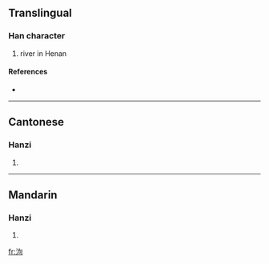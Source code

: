 ==Translingual==

===Han character===
{{Han char|rn=85|rad=水|as=05|sn=8|four=3712<sub>0</sub>|canj=水心口 (EPR)}}

# river in Henan

====References====
* {{Han ref|kx=0615.040|dkj=17266|dj=1009.030|hdz=31591.010|uh=6CC3|ud=27843|bh=CCFB|bd=52475}}

----

==Cantonese==

===Hanzi===
{{yue-hanzi|jyut=|y=geui3, keui1}}

# {{defn|Cantonese|sort=水05}}

----

==Mandarin==

===Hanzi===
{{cmn-hanzi|pin=[[jù]] ([[ju4]])|wg=chü<sup>4</sup>}}

# {{defn|Mandarin|sort=水05}}

[[fr:泃]]